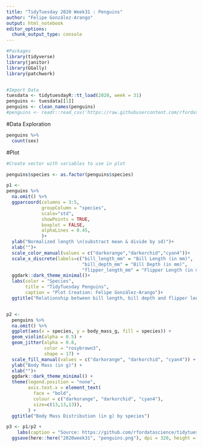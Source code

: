 ```yaml
---
title: "TidyTuesday 2020 Week31 : Penguins"
author: "Felipe González-Arango"
output: html_notebook
editor_options: 
  chunk_output_type: console
---
```



```r
#Packages
library(tidyverse)
library(janitor)
library(GGally)
library(patchwork)


#Import Data
tuesdata <- tidytuesdayR::tt_load(2020, week = 31)
penguins <- tuesdata[[1]]
penguins <- clean_names(penguins)
#penguins <- readr::read_csv('https://raw.githubusercontent.com/rfordatascience/tidytuesday/master/data/2020/2020-07-28/penguins.csv')

```

#Data Exploration
```r
penguins %>% 
  count(sex)
```

#Plot
```r

#Create vector with variables to use in plot

penguins$species <- as.factor(penguins$species)

p1 <- 
penguins %>% 
  na.omit() %>% 
  ggparcoord(columns = 3:5,
             groupColumn = "species",
             scale="std",
             showPoints = TRUE,
             boxplot = FALSE,
             alphaLines = 0.45,
             )+
  ylab("Normalized length \n(substract mean & divide by sd)")+
  xlab("")+
  scale_color_manual(values = c("darkorange","darkorchid","cyan4"))+
  scale_x_discrete(labels=c("bill_length_mm" = "Bill Length (in mm)", 
                            "bill_depth_mm" = "Bill Depth (in mm)",
                            "flipper_length_mm" = "Flipper Length (in mm)"))+
  ggdark::dark_theme_minimal()+
  labs(color = "Species",
       title = "TidyTuesday Penguins",
       caption = "Plot Creation: Felipe González-Arango")+
  ggtitle("Relationship between bill length, bill depth and flipper length by species")


p2 <-
  penguins %>%
  na.omit() %>%
  ggplot(aes(x = species, y = body_mass_g, fill = species)) +
  geom_violin(alpha = 0.5) +
  geom_jitter(alpha = 0.8,
              color = "rosybrown3",
              shape = 17) +
  scale_fill_manual(values = c("darkorange", "darkorchid", "cyan4")) +
  ylab("Body Mass (in g)") +
  xlab("")+
  ggdark::dark_theme_minimal() +
  theme(legend.position = "none",
        axis.text.x = element_text(
          face = "bold",
          colour = c("darkorange", "darkorchid", "cyan4"),
          size=c(13,13,13)),
        ) +
  ggtitle("Body Mass Distribution (in g) by species")

p3 <- p1/p2 +
    labs(caption = "Source: https://github.com/rfordatascience/tidytuesday/blob/master/data/2020/2020-07-28/readme.md")+
  ggsave(here::here("2020week31", "penguins.png"), dpi = 320, height = 8, width = 8)

```





